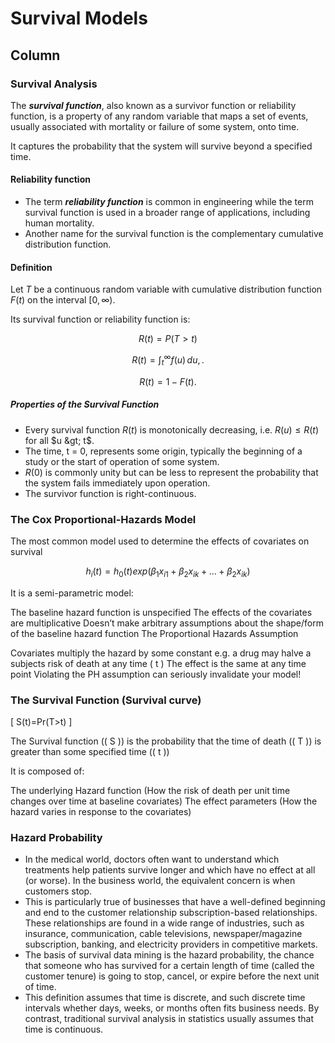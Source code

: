 Survival Models {data-navmenu="Survival Models"}
=====================================

Column {.tabset}
-------------------------------------------------


### Survival Analysis

The ***survival function***, also known as a survivor function or reliability function, is a property of 
any random variable that maps a set of events, usually associated with mortality or failure of 
some system, onto time. 

It captures the probability that the system will survive 
beyond a specified time.
<p>
#### Reliability function

* The term ***reliability function*** is common in engineering while the term survival function 
is used in a broader range of applications, including human mortality. 
* Another name for the survival function is the complementary cumulative distribution function.

#### Definition

Let $T$ be a continuous random variable with cumulative distribution function $F(t)$ on the interval $[0,\infty)$. 

Its survival function or reliability function is:

$$R(t) = P(T > t)$$

$$R(t) = \int_t^{\infty} f(u)\,du,.$$

$$R(t) =  1-F(t).$$



<h5> Properties of the Survival Function</h5>

* Every survival function $R(t)$ is monotonically decreasing, i.e. $R(u) \le R(t)$ for all $u &gt; t$.
* The time, t = 0, represents some origin, typically the beginning of a study or the start of operation of some system. 
* $R(0)$ is commonly unity but can be less to represent the probability that the system fails immediately upon operation.
* The survivor function is right-continuous.




### The Cox Proportional-Hazards Model

The most common model used to determine the effects of covariates on survival

$$ h_i(t)=h_0(t)exp(\beta_{1}x_{i1} + \beta_{2}x_{ik} + ... + \beta_{2}x_{ik} ) $$

It is a semi-parametric model:

The baseline hazard function is unspecified
The effects of the covariates are multiplicative
Doesn't make arbitrary assumptions about the shape/form of the baseline hazard function
The Proportional Hazards Assumption

Covariates multiply the hazard by some constant
e.g. a drug may halve a subjects risk of death at any time \( t \)
The effect is the same at any time point
Violating the PH assumption can seriously invalidate your model!



### The Survival Function (Survival curve)

\[ S(t)=Pr(T>t) \]

The Survival function (\( S \)) is the probability that the time of death (\( T \)) is greater than some specified time (\( t \))

It is composed of:

The underlying Hazard function (How the risk of death per unit time changes over time at baseline covariates)
The effect parameters (How the hazard varies in response to the covariates)



### Hazard Probability 

* In the medical world, doctors often want to understand which treatments help patients survive 
longer  and which have no effect at all (or worse). In the business world, the equivalent 
concern is when customers stop. 
* This is particularly true of businesses that have a well-defined beginning and end to the customer relationship subscription-based relationships. These relationships are found in a wide range of industries, such as insurance, communication, cable televisions, newspaper/magazine subscription, banking, and electricity providers in competitive 
markets. 
* The basis of survival data mining is the hazard probability, the chance that someone who has 
survived for a certain length of time (called the customer tenure) is going to stop, cancel, or 
expire before the next unit of time. 
* This definition assumes that time is discrete, and such 
discrete time intervals whether days, weeks, or months often fits business needs. By 
contrast, traditional survival analysis in statistics usually assumes that time is continuous.



